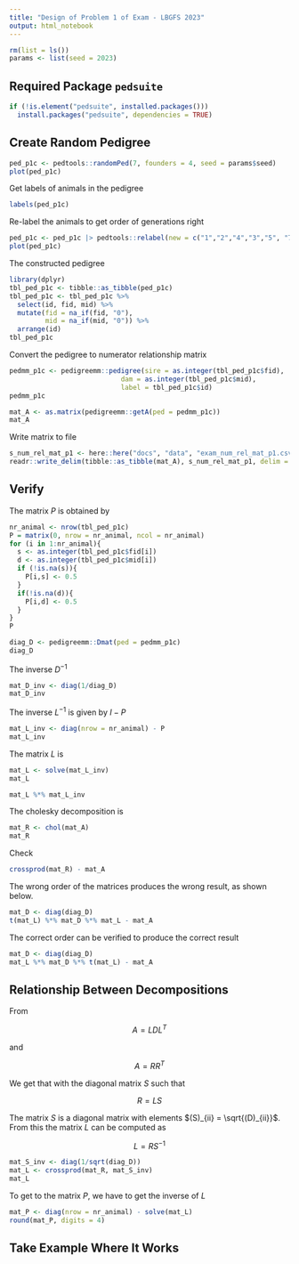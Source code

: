 ```yaml
---
title: "Design of Problem 1 of Exam - LBGFS 2023"
output: html_notebook
---
```


```r
rm(list = ls())
params <- list(seed = 2023)
```


## Required Package `pedsuite`

```r
if (!is.element("pedsuite", installed.packages()))
  install.packages("pedsuite", dependencies = TRUE)
```



## Create Random Pedigree

```r
ped_p1c <- pedtools::randomPed(7, founders = 4, seed = params$seed)
plot(ped_p1c)
```

Get labels of animals in the pedigree

```r
labels(ped_p1c)
```

Re-label the animals to get order of generations right

```r
ped_p1c <- ped_p1c |> pedtools::relabel(new = c("1","2","4","3","5", "7","6"))
plot(ped_p1c)
```




The constructed pedigree

```r
library(dplyr)
tbl_ped_p1c <- tibble::as_tibble(ped_p1c)
tbl_ped_p1c <- tbl_ped_p1c %>% 
  select(id, fid, mid) %>%  
  mutate(fid = na_if(fid, "0"),
         mid = na_if(mid, "0")) %>%
  arrange(id)
tbl_ped_p1c
```


Convert the pedigree to numerator relationship matrix

```r
pedmm_p1c <- pedigreemm::pedigree(sire = as.integer(tbl_ped_p1c$fid),
                            dam = as.integer(tbl_ped_p1c$mid),
                            label = tbl_ped_p1c$id)
pedmm_p1c
```

```r
mat_A <- as.matrix(pedigreemm::getA(ped = pedmm_p1c))
mat_A
```



Write matrix to file

```r
s_num_rel_mat_p1 <- here::here("docs", "data", "exam_num_rel_mat_p1.csv")
readr::write_delim(tibble::as_tibble(mat_A), s_num_rel_mat_p1, delim = ",")
```


## Verify

The matrix $P$ is obtained by 

```r
nr_animal <- nrow(tbl_ped_p1c)
P = matrix(0, nrow = nr_animal, ncol = nr_animal)
for (i in 1:nr_animal){
  s <- as.integer(tbl_ped_p1c$fid[i])
  d <- as.integer(tbl_ped_p1c$mid[i])
  if (!is.na(s)){
    P[i,s] <- 0.5
  }
  if(!is.na(d)){
    P[i,d] <- 0.5
  }
}
P
```

```r
diag_D <- pedigreemm::Dmat(ped = pedmm_p1c)
diag_D
```

The inverse $D^{-1}$

```r
mat_D_inv <- diag(1/diag_D)
mat_D_inv
```

The inverse $L^{-1}$ is given by $I-P$

```r
mat_L_inv <- diag(nrow = nr_animal) - P
mat_L_inv
```

The matrix $L$ is 

```r
mat_L <- solve(mat_L_inv)
mat_L
```

```r
mat_L %*% mat_L_inv
```


The cholesky decomposition is 

```r
mat_R <- chol(mat_A)
mat_R
```

Check

```r
crossprod(mat_R) - mat_A
```

The wrong order of the matrices produces the wrong result, as shown below. 

```r
mat_D <- diag(diag_D)
t(mat_L) %*% mat_D %*% mat_L - mat_A
```

The correct order can be verified to produce the correct result

```r
mat_D <- diag(diag_D)
mat_L %*% mat_D %*% t(mat_L) - mat_A
```

## Relationship Between Decompositions

From 

$$A = LDL^T$$

and 

$$A = RR^T$$

We get that with the diagonal matrix $S$ such that 

$$R = LS$$

The matrix $S$ is a diagonal matrix with elements $(S)_{ii} = \sqrt{(D)_{ii}}$. From this the matrix $L$ can be computed as 

$$L = RS^{-1}$$


```r
mat_S_inv <- diag(1/sqrt(diag_D))
mat_L <- crossprod(mat_R, mat_S_inv)
mat_L
```

To get to the matrix $P$, we have to get the inverse of $L$ 

```r
mat_P <- diag(nrow = nr_animal) - solve(mat_L)
round(mat_P, digits = 4)
```




## Take Example Where It Works

```r

```

